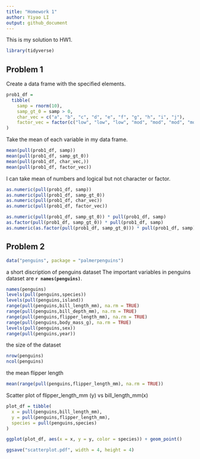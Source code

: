 ```yaml
---
title: "Homework 1"
author: Yiyao LI
output: github_document
---
```


This is my solution to HW1. 

```r
library(tidyverse)
```


## Problem 1

Create a data frame with the specified elements.

```r
prob1_df = 
  tibble(
    samp = rnorm(10),
    samp_gt_0 = samp > 0,
    char_vec = c("a", "b", "c", "d", "e", "f", "g", "h", "i", "j"),
    factor_vec = factor(c("low", "low", "low", "mod", "mod", "mod", "mod", "high", "high", "high"))
)
```

Take the mean of each variable in my data frame.

```r
mean(pull(prob1_df, samp))
mean(pull(prob1_df, samp_gt_0))
mean(pull(prob1_df, char_vec,))
mean(pull(prob1_df, factor_vec))
```

I can take mean of numbers and logical but not character or factor.

```r
as.numeric(pull(prob1_df, samp))
as.numeric(pull(prob1_df, samp_gt_0))
as.numeric(pull(prob1_df, char_vec))
as.numeric(pull(prob1_df, factor_vec))
```

```r
as.numeric(pull(prob1_df, samp_gt_0)) * pull(prob1_df, samp)
as.factor(pull(prob1_df, samp_gt_0)) * pull(prob1_df, samp)
as.numeric(as.factor(pull(prob1_df, samp_gt_0))) * pull(prob1_df, samp)
```

## Problem 2

```r
data("penguins", package = "palmerpenguins")
```

a short discription of penguins dataset
The important variables in penguins dataset are **`r names(penguins)`**.

```r
names(penguins)
levels(pull(penguins,species))
levels(pull(penguins,island))
range(pull(penguins,bill_length_mm), na.rm = TRUE)
range(pull(penguins,bill_depth_mm), na.rm = TRUE)
range(pull(penguins,flipper_length_mm), na.rm = TRUE)
range(pull(penguins,body_mass_g), na.rm = TRUE)
levels(pull(penguins,sex))
range(pull(penguins,year))
```

the size of the dataset 

```r
nrow(penguins)
ncol(penguins)
```

the mean flipper length

```r
mean(range(pull(penguins,flipper_length_mm), na.rm = TRUE))
```

Scatter plot of flipper_length_mm (y) vs bill_length_mm(x)

```r
plot_df = tibble(
  x = pull(penguins,bill_length_mm),
  y = pull(penguins,flipper_length_mm),
  species = pull(penguins,species)
)

ggplot(plot_df, aes(x = x, y = y, color = species)) + geom_point()
```

```r
ggsave("scatterplot.pdf", width = 4, height = 4)
```

